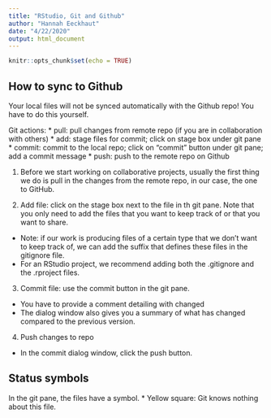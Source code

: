 ```yaml
---
title: "RStudio, Git and Github"
author: "Hannah Eeckhaut"
date: "4/22/2020"
output: html_document
---
```


```r
knitr::opts_chunk$set(echo = TRUE)
```

## How to sync to Github

Your local files will not be synced automatically with the Github repo! You have to do this yourself.

Git actions:
* pull: pull changes from remote repo (if you are in collaboration with others)
* add: stage files for commit; click on stage box under git pane
* commit: commit to the local repo; click on "commit" button under git pane; add a commit message
* push: push to the remote repo on Github


1. Before we start working on collaborative projects, usually the first thing we do is pull in the changes from the remote repo, in our case, the one to GitHub.

2. Add file: click on the stage box next to the file in th git pane. Note that you only need to add the files that you want to keep track of or that you want to share.
* Note: if our work is producing files of a certain type that we don't want to keep track of, we can
add the suffix that defines these files in the gitignore file.
* For an RStudio project, we recommend adding both the .gitignore and the .rproject files.

3. Commit file: use the commit button in the git pane.
* You have to provide a comment detailing with changed
* The dialog window also gives you a summary of what has changed compared to the previous version.

4. Push changes to repo
* In the commit dialog window, click the push button.

## Status symbols

In the git pane, the files have a symbol.
* Yellow square: Git knows nothing about this file.